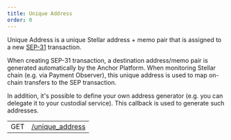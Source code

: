 ```yaml
---
title: Unique Address
order: 0
---
```




Unique Address is a unique Stellar address + memo pair that is assigned to a new [SEP-31] transaction.

When creating SEP-31 transaction, a destination address/memo pair is generated automatically by the Anchor Platform. When monitoring Stellar chain (e.g. via Payment Observer), this unique address is used to map on-chain transfers to the SEP transaction.

In addition, it's possible to define your own address generator (e.g. you can delegate it to your custodial service). This callback is used to generate such addresses.

<EndpointsTable title="Endpoints">

| | |
| --- | --------------------- |
| GET | [/unique_address](../gen-address.api.mdx) |


</EndpointsTable>

[sep-31]: https://github.com/stellar/stellar-protocol/blob/master/ecosystem/sep-0031.md